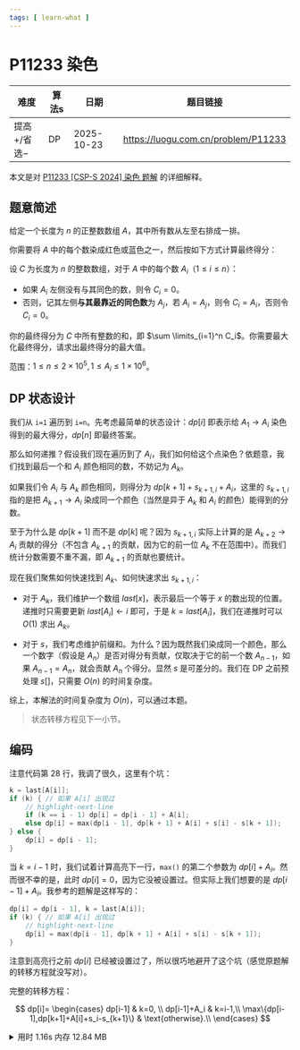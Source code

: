 ```yaml
---
tags: [ learn-what ]
---
```



# P11233 染色

| 难度                                    | 算法s | 日期       | 题目链接                            |
| --------------------------------------- | ----- | ---------- | ----------------------------------- |
| <ColorDot color='#3498db' />提高+/省选− | DP    | 2025-10-23 | https://luogu.com.cn/problem/P11233 |

本文是对 [P11233 [CSP-S 2024] 染色 题解](https://www.luogu.com.cn/article/rzyvi1w6) 的详细解释。

## 题意简述

给定一个长度为 $n$ 的正整数数组 $A$，其中所有数从左至右排成一排。

你需要将 $A$ 中的每个数染成红色或蓝色之一，然后按如下方式计算最终得分：

设 $C$ 为长度为 $n$ 的整数数组，对于 $A$ 中的每个数 $A_i$（$1 \leq i \leq n$）：

- 如果 $A_i$ 左侧没有与其同色的数，则令 $C_i = 0$。
- 否则，记其左侧**与其最靠近的同色数**为 $A_j$，若 $A_i = A_j$，则令 $C_i = A_i$，否则令 $C_i = 0$。

你的最终得分为 $C$ 中所有整数的和，即 $\sum \limits_{i=1}^n C_i$。你需要最大化最终得分，请求出最终得分的最大值。

范围：$1\le n\le2\times10^5,1\le A_i\le1\times10^6$。

## DP 状态设计

我们从 `i=1` 遍历到 `i=n`。先考虑最简单的状态设计：$dp[i]$ 即表示给 $A_1\to A_i$ 染色得到的最大得分，$dp[n]$ 即最终答案。

那么如何递推？假设我们现在遍历到了 $A_i$，我们如何给这个点染色？依题意，我们找到最后一个和 $A_i$ 颜色相同的数，不妨记为 $A_k$。

如果我们令 $A_i$ 与 $A_k$ 颜色相同，则得分为 $dp[k+1]+s_{k+1,i}+A_i$，这里的 $s_{k+1,i}$ 指的是把 $A_{k+1}\to A_i$ 染成同一个颜色（当然是异于 $A_k$ 和 $A_i$ 的颜色）能得到的分数。

至于为什么是 $dp[k+1]$ 而不是 $dp[k]$ 呢？因为 $s_{k+1,i}$ 实际上计算的是 $A_{k+2}\to A_i$ 贡献的得分（不包含 $A_{k+1}$ 的贡献，因为它的前一位 $A_{k}$ 不在范围中）。而我们统计分数需要不重不漏，即 $A_{k+1}$ 的贡献也要统计。

现在我们聚焦如何快速找到 $A_k$、如何快速求出 $s_{k+1,i}$：

- 对于 $A_k$，我们维护一个数组 $last[x]$，表示最后一个等于 $x$ 的数出现的位置。递推时只需要更新 $last[A_i]\gets i$ 即可，于是 $k=last[A_i]$，我们在递推时可以 $O(1)$ 求出 $A_k$。

- 对于 $s$，我们考虑维护前缀和。为什么？因为既然我们染成同一个颜色，那么一个数字（假设是 $A_n$）是否对得分有贡献，仅取决于它的前一个数 $A_{n-1}$，如果 $A_{n-1}=A_n$，就会贡献 $A_n$ 个得分。显然 $s$ 是可差分的。我们在 DP 之前预处理 $s[]$，只需要 $O(n)$ 的时间复杂度。

综上，本解法的时间复杂度为 $O(n)$，可以通过本题。

> 状态转移方程见下一小节。

## 编码

注意代码第 28 行，我调了很久，这里有个坑：

```cpp
k = last[A[i]];
if (k) { // 如果 A[i] 出现过
    // highlight-next-line
    if (k == i - 1) dp[i] = dp[i - 1] + A[i];
    else dp[i] = max(dp[i - 1], dp[k + 1] + A[i] + s[i] - s[k + 1]);
} else {
    dp[i] = dp[i - 1];
}
```

当 $k=i-1$ 时，我们试着计算高亮下一行，`max()` 的第二个参数为 $dp[i]+A_i$。然而很不幸的是，此时 $dp[i]=0$，因为它没被设置过。但实际上我们想要的是 $dp[i-1]+A_i$。我参考的题解是这样写的：

```cpp
dp[i] = dp[i - 1], k = last[A[i]];
if (k) { // 如果 A[i] 出现过
    // highlight-next-line
    dp[i] = max(dp[i - 1], dp[k + 1] + A[i] + s[i] - s[k + 1]);
}
```
注意到高亮行之前 $dp[i]$ 已经被设置过了，所以很巧地避开了这个坑（感觉原题解的转移方程就没写对）。

完整的转移方程：

$$
dp[i]=
\begin{cases}
dp[i-1] & k=0, \\
dp[i-1]+A_i & k=i-1,\\
\max\{dp[i-1],dp[k+1]+A[i]+s_i-s_{k+1}\} & \text{otherwise}.\\
\end{cases}
$$

<details>
<summary>用时 1.16s 内存 12.84 MB</summary>
```cpp showLineNumbers
/*
* P11233 [CSP-S 2024] 染色
*/
#include <bits/stdc++.h>
using namespace std;
const int MAXN = 2e5, MAXM = 1e6;
long long  T, n, k;
long long A[MAXN + 1], dp[MAXN + 1], last[MAXM + 1], s[MAXN + 1];

int main() {
    cin >> T;
    while (T--) {
        ios::sync_with_stdio(false);
        cin >> n;
        for (int i = 1; i <= n; i++) cin >> A[i];
        // 多测清空
        memset(dp, 0, sizeof(dp));
        memset(last, 0, sizeof(last)); // last[x] = 0 表示 x 没出现过
        memset(s, 0, sizeof(s));
        for (int i = 2; i <= n; i++) { // 预处理 s[]
            if (A[i] == A[i - 1]) s[i] = s[i - 1] + A[i];
            else s[i] = s[i - 1];
        }
        for (int i = 1; i <= n; i++) {
            k = last[A[i]];
            if (k) { // 如果 A[i] 出现过
                if (k == i - 1) dp[i] = dp[i - 1] + A[i];
                else dp[i] = max(dp[i - 1], dp[k + 1] + A[i] + s[i] - s[k + 1]);
            } else {
                dp[i] = dp[i - 1];
            }
            last[A[i]] = i;
        }
        cout << dp[n] << '\n';
    }
    return 0;
}
```
</details>

## _学到了什么？_

设计 DP 状态时，不妨 “返璞归真”，不要乱想。应该先从最容易想到的状态开始，如果其不能满足解题的要求，再有针对地克服缺点，设计新的状态。

（大概是这样）

